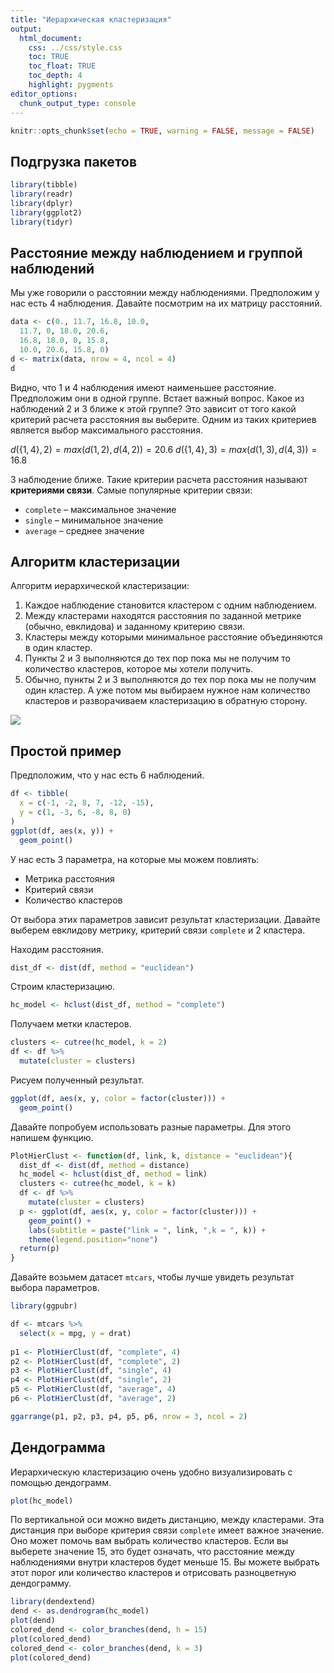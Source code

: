 ```yaml
---
title: "Иерархическая кластеризация"
output: 
  html_document:
    css: ../css/style.css
    toc: TRUE
    toc_float: TRUE
    toc_depth: 4
    highlight: pygments
editor_options: 
  chunk_output_type: console
---
```


```r
knitr::opts_chunk$set(echo = TRUE, warning = FALSE, message = FALSE)
```

## Подгрузка пакетов

```r
library(tibble)
library(readr)
library(dplyr)
library(ggplot2)
library(tidyr)
```

## Расстояние между наблюдением и группой наблюдений

Мы уже говорили о расстоянии между наблюдениями. Предположим у нас есть 4 наблюдения. Давайте посмотрим на их матрицу расстояний.

```r
data <- c(0., 11.7, 16.8, 10.0,
  11.7, 0, 18.0, 20.6,
  16.8, 18.0, 0, 15.8,
  10.0, 20.6, 15.8, 0)
d <- matrix(data, nrow = 4, ncol = 4)
d
```

Видно, что 1 и 4 наблюдения имеют наименьшее расстояние. Предположим они в одной группе. Встает важный вопрос. Какое из наблюдений 2 и 3 ближе к этой группе? Это зависит от того какой критерий расчета расстояния вы выберите. Одним из таких критериев является выбор максимального расстояния.

$d(\{1,4\}, 2) = max(d(1, 2), d(4, 2)) = 20.6$
$d(\{1,4\}, 3) = max(d(1, 3), d(4, 3)) = 16.8$

3 наблюдение ближе. Такие критерии расчета расстояния называют **критериями связи**. Самые популярные критерии связи:

* `complete` -- максимальное значение
* `single` -- минимальное значение
* `average` -- среднее значение

## Алгоритм кластеризации

Алгоритм иерархической кластеризации:

1. Каждое наблюдение становится кластером с одним наблюдением.
2. Между кластерами находятся расстояния по заданной метрике (обычно, евклидова) и заданному критерию связи.
3. Кластеры между которыми минимальное расстояние объединяются в один кластер.
4. Пункты 2 и 3 выполняются до тех пор пока мы не получим то количество кластеров, которое мы хотели получить.
5. Обычно, пункты 2 и 3 выполняются до тех пор пока мы не получим один кластер. А уже потом мы выбираем нужное нам количество кластеров и разворачиваем кластеризацию в обратную сторону.

![](images/hc.gif)

## Простой пример

Предположим, что у нас есть 6 наблюдений.

```r
df <- tibble(
  x = c(-1, -2, 8, 7, -12, -15),
  y = c(1, -3, 6, -8, 8, 0)
)
ggplot(df, aes(x, y)) +
  geom_point()
```

У нас есть 3 параметра, на которые мы можем повлиять:

* Метрика расстояния
* Критерий связи 
* Количество кластеров

От выбора этих параметров зависит результат кластеризации. Давайте выберем евклидову метрику, критерий связи `complete` и 2 кластера.

Находим расстояния.

```r
dist_df <- dist(df, method = "euclidean")
```

Строим кластеризацию.

```r
hc_model <- hclust(dist_df, method = "complete")
```

Получаем метки кластеров.

```r
clusters <- cutree(hc_model, k = 2)
df <- df %>%
  mutate(cluster = clusters)
```

Рисуем полученный результат.

```r
ggplot(df, aes(x, y, color = factor(cluster))) +
  geom_point()
```

Давайте попробуем использовать разные параметры. Для этого напишем функцию.

```r
PlotHierClust <- function(df, link, k, distance = "euclidean"){
  dist_df <- dist(df, method = distance)
  hc_model <- hclust(dist_df, method = link)
  clusters <- cutree(hc_model, k = k)
  df <- df %>%
    mutate(cluster = clusters)
  p <- ggplot(df, aes(x, y, color = factor(cluster))) +
    geom_point() +
    labs(subtitle = paste("link = ", link, ",k = ", k)) + 
    theme(legend.position="none")
  return(p)
}
```

Давайте возьмем датасет `mtcars`, чтобы лучше увидеть результат выбора параметров.

```r
library(ggpubr)

df <- mtcars %>%
  select(x = mpg, y = drat)
  
p1 <- PlotHierClust(df, "complete", 4)
p2 <- PlotHierClust(df, "complete", 2)
p3 <- PlotHierClust(df, "single", 4)
p4 <- PlotHierClust(df, "single", 2)
p5 <- PlotHierClust(df, "average", 4)
p6 <- PlotHierClust(df, "average", 2)

ggarrange(p1, p2, p3, p4, p5, p6, nrow = 3, ncol = 2)
```

## Дендограмма

Иерархическую кластеризацию очень удобно визуализировать с помощью дендограмм.

```r
plot(hc_model)
```

По вертикальной оси можно видеть дистанцию, между кластерами. Эта дистанция при выборе критерия связи `complete` имеет важное значение. Оно может помочь вам выбрать количество кластеров. Если вы выберете значение 15, это будет означать, что расстояние между наблюдениями внутри кластеров будет меньше 15. Вы можете выбрать этот порог или количество кластеров и отрисовать разноцветную дендограмму.

```r
library(dendextend)
dend <- as.dendrogram(hc_model)
plot(dend)
colored_dend <- color_branches(dend, h = 15)
plot(colored_dend)
colored_dend <- color_branches(dend, k = 3)
plot(colored_dend)
```

